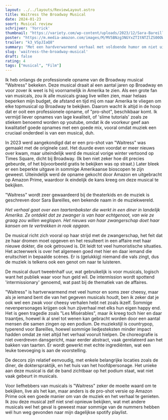 ```yaml
---
layout: ../../layouts/ReviewLayout.astro
title: Waitress the Broadway Musical
date: 2024-01-23
soort: Musical review
schrijver: 'Yorrick'
thumbnail: "https://variety.com/wp-content/uploads/2023/12/Sara-Bareilles-in-WAITRESS-THE-MUSICAL-Courtesy-Bleecker-Street-1.jpg?w=1000&h=563&crop=1"
poster: "https://m.media-amazon.com/images/M/MV5BNzg3NGYxZTItNTZlZS00OWFlLWI0ZGYtMzM1YTJiMTliNjQ5XkEyXkFqcGdeQXVyNTk5NTQzNDI@._V1_FMjpg_UX1000_.jpg"
trailer: "k3_VSpJIaQ8"
summary: "Met een hardverwarmend verhaal met voldoende humor om niet uit te draaien in een tragedie is Waitress een aanrader voor iedereen die van Broadway musicals houdt. Het acteerwerk is leuk en de muziek van Sara Bareilles zal je ongetwijfeld raken en bijblijven."
slug: 'waitress-the-broadway-musical'
draft: false
rating: 4
tags: ["musical", "Film"]
---
```


Ik heb onlangs de professionele opname van de Broadway musical "Waitress" bekeken. Deze musical draait al een aantal jaren op Broadway en voor zover ik weet is hij voornamelijk in Amerika te zien. Als een grote fan van musicals, zou ik alle musicals graag live willen zien, maar helaas beperken mijn budget, de afstand en tijd mij om naar Amerika te vliegen om elke topmusical op Broadway te bekijken. Daarom wacht ik altijd in de hoop dat er ooit een professionele opname, of "pro-shot", beschikbaar komt. Ik vermijd liever opnames van lage kwaliteit, of 'slime tutorials' zoals ze stiekem benoemd worden op youtube, omdat ik de voorkeur geef aan kwalitatief goede opnames met een goede mix, vooral omdat muziek een cruciaal onderdeel is van een musical, duh.

In 2023 werd aangekondigd dat er een pro-shot van "Waitress" was gemaakt met de originele cast. Het duurde even voordat er meer nieuws over kwam, maar uiteindelijk werd de musical vorige winter vertoond op Times Square, dicht bij Broadway. (Ik ben niet zeker hoe dit precies gebeurde, of het bijvoorbeeld gratis te bekijken was op straat.) Later bleek er een beperkte uitgave in sommige Amerikaanse bioscopen te zijn geweest. Uiteindelijk werd de opname gekocht door Amazon en uitgebracht op Amazon Prime, waardoor ik eindelijk de kans kreeg om deze musical te bekijken.

"Waitress" wordt zeer gewaardeerd bij de theaterkids en de muziek is geschreven door Sara Bareilles, een bekende naam in de muziekwereld. 

*Het verhaal gaat over een taartenbakster die werkt in een diner in landelijk Amerika. Ze ontdekt dat ze zwanger is van haar echtgenoot, van wie ze graag zou willen weglopen. Het nieuws van haar zwangerschap doet haar kansen om te vertrekken in rook opgaan.*

De musical richt zich vooral op haar strijd met de zwangerschap, het feit dat ze haar dromen moet opgeven en het resulteert in een affaire met haar nieuwe dokter, die ook getrouwd is. Dit leidt tot veel humoristische situaties. Het acteerwerk is over het algemeen goed met hier en daar iemand die eruitschiet in bepaalde scènes. Er is (gelukkig) niemand die vals zingt, dus de muziek is telkens ook een genot om naar te luisteren.

De musical duurt tweeënhalf uur, wat gebruikelijk is voor musicals, logisch want het publiek waar voor hun geld wil. De intermission wordt spottend 'intermissionary' genoemd, wat past bij de thematiek van de affaires.

"Waitress" is hartverwarmend met veel humor en soms zeer cheesy, maar als je iemand bent die van het gegeven musicals houdt, ben ik zeker dat je ook wel een zwak voor cheesy verhalen hebt net zoals ikzelf. Sommige nevenpersonages krijgen ook hun zijverhaal met elks hun eigen happy end. Het is geen tragedie zoals "Les Misérables", maar ik kreeg toch hier en daar traantjes, hoewel ik al snel tot wenen kan gebracht worden door een aantal mensen die samen zingen op een podium. De muziekstijl is countrypop, typerend voor Bareilles, hoewel sommige liedjesteksten minder impact hadden omdat ze niet altijd het verhaal vooruit hielpen. De choreografie is niet overdreven dansgericht, maar eerder abstract, vaak gerelateerd aan het bakken van taarten. Er wordt gewerkt met echte ingrediënten, wat een leuke toevoeging is aan de voorstelling.

De decors zijn relatief eenvoudig, met enkele belangrijke locaties zoals de diner, de dokterspraktijk, en het huis van het hoofdpersonage. Het unieke aan deze musical is dat de band zichtbaar op het podium staat, wat niet vaak gebeurt in musicals.

Voor liefhebbers van musicals is "Waitress" zeker de moeite waard om te bekijken, live als het kan, maar anders is de pro-shot versie op Amazon Prime ook een goede manier om van de muziek en het verhaal te genieten. Ik zou deze musical zelf niet snel opnieuw bekijken, wat met andere musicals wel het geval is geweest maar sommige van de nummers hebben wél hun weg gevonden naar mijn dagelijkse spotify playlist.
